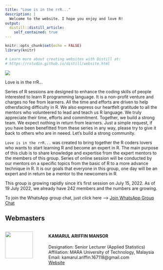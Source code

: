 ```yaml
---
title: "Love is in the rrR..."
description: |
  Welcome to the website. I hope you enjoy and love R!
output: 
  distill::distill_article:
    self_contained: true
---
```


```r
knitr::opts_chunk$set(echo = FALSE)
library(knitr)

# Learn more about creating websites with Distill at:
# https://rstudio.github.io/distill/website.html

```

<!-- ```{css} -->
<!-- .article-banner { -->
<!--   width: auto; -->
<!--   height: auto; -->
<!--   border: 0; -->
<!-- } -->

<!-- img[src="assets/images/banner.png"] { -->
<!--   border: 0; -->
<!--   padding: 0; -->
<!--   width: 100%; -->
<!--   margin: 100px 25px 0px 0px; -->
<!-- } -->
<!-- ``` -->

<!-- ```{r, layout="l-screen-inset"} -->
<!-- include_graphics("assets/images/banner.png") -->
<!-- ``` -->

![](assets/images/banner.png)

Love is in the rrR...  

Series of R sessions are designed to enhance the coding skills of people interested to learn R programming language. It is a non-profit venture and charges no fee from learners. All the time and efforts are driven to help othersfacing difficulty in R. We also express our heartfelt gratitude to all the mentors who volunteered to lead and teach us R language. We truly appreciate their time, efforts and commitment. Together, we build a strong team. We expect nothing in return from learners. Just a simple request, if you have been benefitted from these series in any way, please try to give it back to others who are in neeed. Let's build a strong community.\

`Love is in the rrR...` was created to bring together the R coders lovers who wants to start learning R and become an expert in R. The main purpose of this club is to share knowledge and expertise from the expert mentors to the members of this group. Series of online session will be conducted by our mentors on a specific topics from the basic of R to a more advance technique in R. It is our goals that everyone in this group, one day will be an expert and in return be a mentor to the newcomers in R.\  

This group is growing rapidly since it's first session on July 15, 2022. As of 19 July 2022, we already have 242 members and the numbers are growing.\  

To join the WhatsApp group chat, just click here -->
<a href="https://chat.whatsapp.com/GQe2s2nLI8EALagG2LJcxO" target="_blank">Join WhatsApp Group Chat</a>  





## Webmasters {.appendix}

:::::: {style="display: flex; "}

::: {.column width="25%"}

![](assets/images/profile.png){width="80%"}

:::

::: {.column width="75%}

#### KAMARUL ARIFFIN MANSOR\
Designation: Senior Lecturer (Applied Statistics)\
Affiliation: MARA University of Technology, Malaysia\
Email: kamarul.ariffin.167118@gmail.com\
[Website](https://ariff118.github.io/kamansor.github.io/)

:::

::::::

